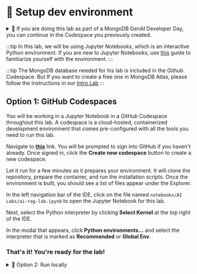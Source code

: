 
# 👐 Setup dev environment

<details>
  <summary>🦹 If you are doing this lab as part of a MongoDB GenAI Developer Day, you can continue in the Codespace you previously created.</summary>

    Navigate to [this](https://github.com/codespaces/new/mongodb-developer/mdblab?quickstart=1) link. Click the **Resume this codespace** button to resume the code space you created previously.

    <Screenshot url="https://github.com/codespaces" src="img/screenshots/30-dev-env/1-dev-env-setup/1-resume-codespace.png" alt="Resume codespace" />

    Give the codespace a few seconds to restart. When files appear under the Explorer, click the file named `ai-rag-lab.ipynb`. This is the Jupyter Notebook you will be using throughout this lab.

    <Screenshot url="https://github.com/codespaces" src="img/screenshots/30-dev-env/1-dev-env-setup/3-nav-notebook.png" alt="Navigate to the notebook" />
</details>

:::tip
In this lab, we will be using Jupyter Notebooks, which is an interactive Python environment. If you are new to Jupyter Notebooks, use [this](https://mongodb-developer.github.io/vector-search-lab/docs/dev-env/jupyter-notebooks) guide to familiarize yourself with the environment.
:::

:::tip
The MongoDB database needed for his lab is included in the Github Codespace. But If you want to create a free one in MongoDB Atlas, please follow the instructions in our [Intro Lab](https://mongodb-developer.github.io/intro-lab/docs/category/mongodb-atlas)
:::

## Option 1: GitHub Codespaces

You will be working in a Jupyter Notebook in a GitHub Codespace throughout this lab. A codespace is a cloud-hosted, containerized development environment that comes pre-configured with all the tools you need to run this lab.

Navigate to **[this](https://github.com/codespaces/new/mongodb-developer/mdblab?quickstart=1)** link. You will be prompted to sign into GitHub if you haven't already. Once signed in, click the **Create new codespace** button to create a new codespace.

<Screenshot url="https://github.com/codespaces" src="img/screenshots/30-dev-env/1-dev-env-setup/2-create-codespace.png" alt="Start a codespace" />

Let it run for a few minutes as it prepares your environment. It will clone the repository, prepare the container, and run the installation scripts. Once the environment is built, you should see a list of files appear under the Explorer.

In the left navigation bar of the IDE, click on the file named `notebooks/AI Labs/ai-rag-lab.ipynb` to open the Jupyter Notebook for this lab.

<Screenshot url="https://github.com/codespaces" src="img/screenshots/30-dev-env/1-dev-env-setup/3-nav-notebook.png" alt="Navigate to the notebook" />

Next, select the Python interpreter by clicking **Select Kernel** at the top right of the IDE.

<Screenshot url="https://github.com/codespaces" src="img/screenshots/30-dev-env/1-dev-env-setup/4-select-kernel.png" alt="Select kernel" />

In the modal that appears, click **Python environments...** and select the interpreter that is marked as **Recommended** or **Global Env**.

<Screenshot url="https://github.com/codespaces" src="img/screenshots/30-dev-env/1-dev-env-setup/5-python-env-modal.png" alt="Select Python Environments" />

<Screenshot url="https://github.com/codespaces" src="img/screenshots/30-dev-env/1-dev-env-setup/6-select-recommended.png" alt="Select recommended interpreter" />


### That's it! You're ready for the lab! ##

<details>
  <summary>🦹 Option 2: Run locally</summary>
  <div>

    :::caution
    During the lab, we will use GitHub Codespaces. These instructions are here just in case you can't use Codespaces, or if you really, really, really want a local installation.

    You'll need to use your own MongoDB database; you can get a free one by follow the instructions in our [Intro Lab](https://mongodb-developer.github.io/intro-lab/docs/category/mongodb-atlas)
    :::

    If you want to run the notebook locally, follow the steps below:

    * Clone the [GitHub repo](https://github.com/mongodb-developer/genai-devday-notebooks.git) for this lab by executing the following command from the terminal:

    ```
    git clone https://github.com/mongodb-developer/genai-devday-notebooks.git
    ```

    * `cd` into the cloned directory:

    ```
    cd genai-devday-notebooks
    ```

    * Create and activate a Python virtual environment:

    ```
    python -m venv vector-search-lab
    source vector-search-lab/bin/activate
    ```

    * Install the dependencies for this lab:

    ```
    pip install -r requirements.txt
    ```

    * Install and launch Jupyter Notebook:

    ```
    pip install notebook
    jupyter notebook
    ```

    * In the browser tab that pops up, open the file named `vector-search-lab.ipynb`.

    <Screenshot url="localhost:8888/tree" src="img/screenshots/30-dev-env/2-dev-env-setup/6-jupyter-notebook.png" alt="Jupyter Notebook" />

  </div>
</details>
